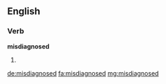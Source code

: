 ==English==

===Verb===
'''misdiagnosed'''

# {{past of|misdiagnose}}

[[de:misdiagnosed]]
[[fa:misdiagnosed]]
[[mg:misdiagnosed]]